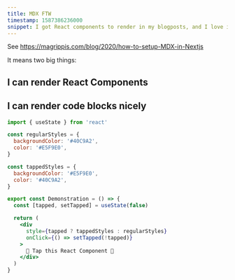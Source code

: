 ```yaml
---
title: MDX FTW
timestamp: 1587386236000
snippet: I got React components to render in my blogposts, and I love it
---
```



See https://magrippis.com/blog/2020/how-to-setup-MDX-in-Nextjs

It means two big things:

## I can render React Components

<Demonstration />

## I can render code blocks nicely

```jsx
import { useState } from 'react'

const regularStyles = {
  backgroundColor: '#40C9A2',
  color: '#E5F9E0',
}

const tappedStyles = {
  backgroundColor: '#E5F9E0',
  color: '#40C9A2',
}

export const Demonstration = () => {
  const [tapped, setTapped] = useState(false)

  return (
    <div
      style={tapped ? tappedStyles : regularStyles}
      onClick={() => setTapped(!tapped)}
    >
      🤜 Tap this React Component 🤛
    </div>
  )
}
```
